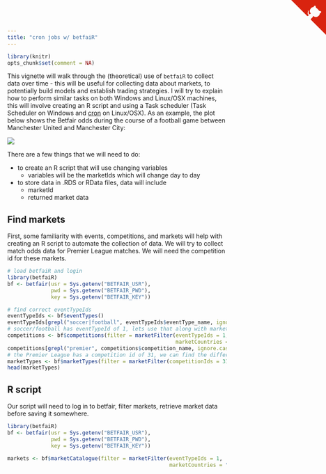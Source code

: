 ```yaml
---
title: "cron jobs w/ betfaiR"
---
```


```r
library(knitr)
opts_chunk$set(comment = NA)
```
This vignette will walk through the (theoretical) use of `betfaiR` to collect data over time - this will be useful for collecting data about markets, to potentially build models and establish trading strategies.  I will try to explain how to perform similar tasks on both Windows and Linux/OSX machines, this will involve creating an R script and using a Task scheduler (Task Scheduler on Windows and [cron](https://en.wikipedia.org/wiki/Cron) on Linux/OSX).  As an example, the plot below shows the Betfair odds during the course of a football game between Manchester United and Manchester City:

<img src="manchester-derby.jpeg" style="display: block; margin-left: auto; margin-right: auto">

There are a few things that we will need to do:

* to create an R script that will use changing variables
    * variables will be the marketIds which will change day to day
* to store data in .RDS or RData files, data will include
    * marketId
    * returned market data

## Find markets

First, some familiarity with events, competitions, and markets will help with creating an R script to automate the collection of data.  We will try to collect match odds data for Premier League matches.  We will need the competition id for these markets.

```r
# load betfaiR and login
library(betfaiR)
bf <- betfair(usr = Sys.getenv("BETFAIR_USR"),
              pwd = Sys.getenv("BETFAIR_PWD"),
              key = Sys.getenv("BETFAIR_KEY"))

# find correct eventTypeIds
eventTypeIds <- bf$eventTypes()
eventTypeIds[grepl("soccer|football", eventTypeIds$eventType_name, ignore.case = TRUE),]
# soccer/football has eventTypeId of 1, lets use that along with marketCountries to find the Premier League competition
competitions <- bf$competitions(filter = marketFilter(eventTypeIds = 1,
                                                      marketCountries = "GB"))
competitions[grepl("premier", competitions$competition_name, ignore.case =  TRUE),]
# the Premier League has a competition id of 31, we can find the different market types for this competition
marketTypes <- bf$marketTypes(filter = marketFilter(competitionIds = 31))
head(marketTypes)
```

## R script

Our script will need to log in to betfair, filter markets, retrieve market data before saving it somewhere.

```r
library(betfaiR)
bf <- betfair(usr = Sys.getenv("BETFAIR_USR"),
              pwd = Sys.getenv("BETFAIR_PWD"),
              key = Sys.getenv("BETFAIR_KEY"))

markets <- bf$marketCatalogue(filter = marketFilter(eventTypeIds = 1,
                                                    marketCountries = "GB"))
```



<a href="https://github.com/durtal/betfaiR" class="github-corner"><svg width="80" height="80" viewBox="0 0 250 250" style="fill:#d9230f; color:#fcfcfc; position: absolute; top: 0; border: 0; right: 0;"><path d="M0,0 L115,115 L130,115 L142,142 L250,250 L250,0 Z"></path><path d="M128.3,109.0 C113.8,99.7 119.0,89.6 119.0,89.6 C122.0,82.7 120.5,78.6 120.5,78.6 C119.2,72.0 123.4,76.3 123.4,76.3 C127.3,80.9 125.5,87.3 125.5,87.3 C122.9,97.6 130.6,101.9 134.4,103.2" fill="currentColor" style="transform-origin: 130px 106px;" class="octo-arm"></path><path d="M115.0,115.0 C114.9,115.1 118.7,116.5 119.8,115.4 L133.7,101.6 C136.9,99.2 139.9,98.4 142.2,98.6 C133.8,88.0 127.5,74.4 143.8,58.0 C148.5,53.4 154.0,51.2 159.7,51.0 C160.3,49.4 163.2,43.6 171.4,40.1 C171.4,40.1 176.1,42.5 178.8,56.2 C183.1,58.6 187.2,61.8 190.9,65.4 C194.5,69.0 197.7,73.2 200.1,77.6 C213.8,80.2 216.3,84.9 216.3,84.9 C212.7,93.1 206.9,96.0 205.4,96.6 C205.1,102.4 203.0,107.8 198.3,112.5 C181.9,128.9 168.3,122.5 157.7,114.1 C157.9,116.9 156.7,120.9 152.7,124.9 L141.0,136.5 C139.8,137.7 141.6,141.9 141.8,141.8 Z" fill="currentColor" class="octo-body"></path></svg></a><style>.github-corner:hover .octo-arm{animation:octocat-wave 560ms ease-in-out}@keyframes octocat-wave{0%,100%{transform:rotate(0)}20%,60%{transform:rotate(-25deg)}40%,80%{transform:rotate(10deg)}}@media (max-width:500px){.github-corner:hover .octo-arm{animation:none}.github-corner .octo-arm{animation:octocat-wave 560ms ease-in-out}}</style>
